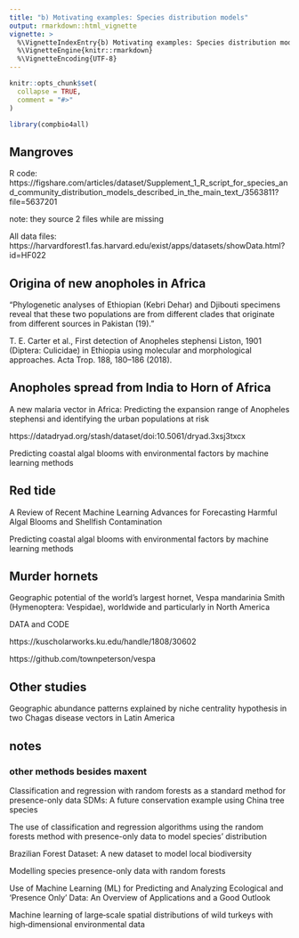```yaml
---
title: "b) Motivating examples: Species distribution models"
output: rmarkdown::html_vignette
vignette: >
  %\VignetteIndexEntry{b) Motivating examples: Species distribution models}
  %\VignetteEngine{knitr::rmarkdown}
  %\VignetteEncoding{UTF-8}
---
```




```r
knitr::opts_chunk$set(
  collapse = TRUE,
  comment = "#>"
)
```

```r
library(compbio4all)
```


## Mangroves


R code:
https://figshare.com/articles/dataset/Supplement_1_R_script_for_species_and_community_distribution_models_described_in_the_main_text_/3563811?file=5637201

note: they source 2 files while are missing

All data files:
https://harvardforest1.fas.harvard.edu/exist/apps/datasets/showData.html?id=HF022

## Origina of new anopholes in Africa

"Phylogenetic analyses of Ethiopian (Kebri Dehar) and Djibouti
specimens reveal that these two populations are from different
clades that originate from different sources in Pakistan
(19)."

T. E. Carter et al., First detection of Anopheles stephensi Liston, 1901 (Diptera: Culicidae)
in Ethiopia using molecular and morphological approaches. Acta Trop. 188,
180–186 (2018).

## Anopholes spread from India to Horn of Africa

A new malaria vector in Africa: Predicting the expansion range of Anopheles stephensi and identifying the urban populations at risk

https://datadryad.org/stash/dataset/doi:10.5061/dryad.3xsj3txcx

Predicting coastal algal blooms with environmental factors by machine learning methods

## Red tide

A Review of Recent Machine Learning Advances for Forecasting Harmful Algal Blooms and Shellfish Contamination

Predicting coastal algal blooms with environmental factors by machine learning methods

## Murder hornets

Geographic potential of the world’s largest hornet, Vespa mandarinia Smith (Hymenoptera: Vespidae), worldwide and particularly in North America

DATA and CODE

https://kuscholarworks.ku.edu/handle/1808/30602

https://github.com/townpeterson/vespa


## Other studies

Geographic abundance patterns explained by niche centrality hypothesis in two Chagas disease vectors in Latin America


## notes

### other methods besides maxent

Classification and regression with random forests as a standard method for presence-only data SDMs: A future conservation example using China tree species

The use of classification and regression algorithms using the random forests method with presence-only data to model species’ distribution

Brazilian Forest Dataset: A new dataset to model local biodiversity

Modelling species presence-only data with random forests

Use of Machine Learning (ML) for Predicting and Analyzing Ecological and ‘Presence Only’ Data: An Overview of Applications and a Good Outlook

Machine learning of large‐scale spatial distributions of wild turkeys with high‐dimensional environmental data
